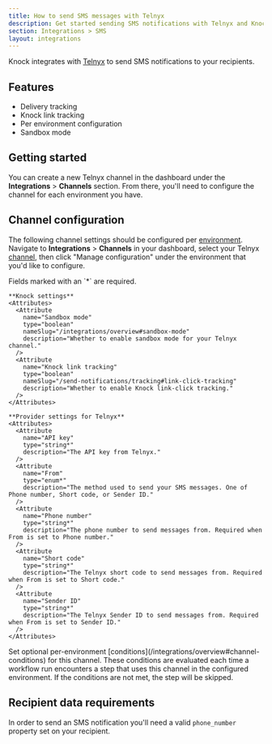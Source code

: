 ```yaml
---
title: How to send SMS messages with Telnyx
description: Get started sending SMS notifications with Telnyx and Knock.
section: Integrations > SMS
layout: integrations
---
```


Knock integrates with <a href="https://telnyx.com/" target="_blank">Telnyx</a> to send SMS notifications to your recipients.

## Features

- Delivery tracking
- Knock link tracking
- Per environment configuration
- Sandbox mode

## Getting started

You can create a new Telnyx channel in the dashboard under the **Integrations** > **Channels** section. From there, you'll need to configure the channel for each environment you have.

## Channel configuration

The following channel settings should be configured per [environment](/concepts/environments). Navigate to **Integrations** > **Channels** in your dashboard, select your Telnyx [channel](/concepts/channels), then click "Manage configuration" under the environment that you'd like to configure.

<AccordionGroup>
  <Accordion title="Settings">
    Fields marked with an `*` are required.
    
    **Knock settings**
    <Attributes>
      <Attribute
        name="Sandbox mode"
        type="boolean"
        nameSlug="/integrations/overview#sandbox-mode"
        description="Whether to enable sandbox mode for your Telnyx channel."
      />
      <Attribute
        name="Knock link tracking"
        type="boolean"
        nameSlug="/send-notifications/tracking#link-click-tracking"
        description="Whether to enable Knock link-click tracking."
      />
    </Attributes>

    **Provider settings for Telnyx**
    <Attributes>
      <Attribute
        name="API key"
        type="string*"
        description="The API key from Telnyx."
      />
      <Attribute
        name="From"
        type="enum*"
        description="The method used to send your SMS messages. One of Phone number, Short code, or Sender ID."
      />
      <Attribute
        name="Phone number"
        type="string*"
        description="The phone number to send messages from. Required when From is set to Phone number."
      />
      <Attribute
        name="Short code"
        type="string*"
        description="The Telnyx short code to send messages from. Required when From is set to Short code."
      />
      <Attribute
        name="Sender ID"
        type="string*"
        description="The Telnyx Sender ID to send messages from. Required when From is set to Sender ID."
      />
    </Attributes>

  </Accordion>
  <Accordion title="Conditions">
    Set optional per-environment [conditions](/integrations/overview#channel-conditions) for this channel. These conditions are evaluated each time a workflow run encounters a step that uses this channel in the configured environment. If the conditions are not met, the step will be skipped.
  </Accordion>
</AccordionGroup>

## Recipient data requirements

In order to send an SMS notification you'll need a valid `phone_number` property set on your recipient.
